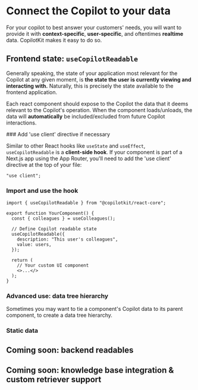 

# Connect the Copilot to your data

For your copilot to best answer your customers' needs, you will want to provide it with **context-specific**, **user-specific**, and oftentimes **realtime** data.
CopilotKit makes it easy to do so.


## Frontend state: `useCopilotReadable`

Generally speaking, the state of your application most relevant for the Copilot at any given moment, is **the state the user is currently viewing and interacting with.**
Naturally, this is precisely the state available to the frontend application.

Each react component should expose to the Copilot the data that it deems relevant to the Copilot's operation.
When the component loads/unloads, the data will **automatically** be included/excluded from future Copilot interactions.

<Steps>
### Add 'use client' directive if necessary

Similar to other React hooks like `useState` and `useEffect`, `useCopilotReadable` is a **client-side hook**. If your component is part of a Next.js app using the App Router, you'll need to add the 'use client' directive at the top of your file:

```tsx filename="YourComponent.tsx"
"use client";
```

### Import and use the hook


```tsx filename="YourComponent.tsx" showLineNumbers {1,7-10}
import { useCopilotReadable } from "@copilotkit/react-core";

export function YourComponent() {
  const { colleagues } = useColleagues();

  // Define Copilot readable state
  useCopilotReadable({
    description: "This user's colleagues",
    value: users,
  });

  return (
    // Your custom UI component
    <>...</>
  );
}
```
</Steps>


### Advanced use: data tree hierarchy
Sometimes you may want to tie a component's Copilot data to its parent component, to create a data tree hierarchy.

### Static data

## Coming soon: backend readables

## Coming soon: knowledge base integration & custom retriever support